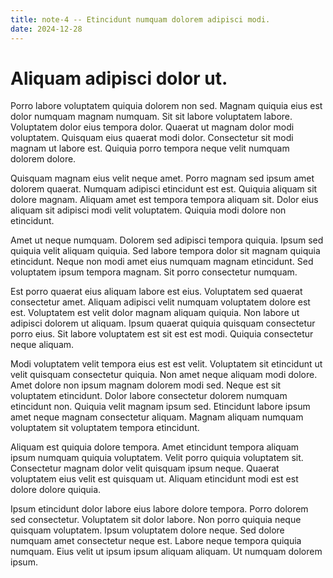 ```yaml
---
title: note-4 -- Etincidunt numquam dolorem adipisci modi.
date: 2024-12-28
---
```


# Aliquam adipisci dolor ut.

Porro labore voluptatem quiquia dolorem non sed. Magnam quiquia eius est dolor numquam magnam numquam. Sit sit labore
voluptatem labore. Voluptatem dolor eius tempora dolor. Quaerat ut magnam dolor modi voluptatem. Quisquam eius quaerat
modi dolor. Consectetur sit modi magnam ut labore est. Quiquia porro tempora neque velit numquam dolorem dolore.

Quisquam magnam eius velit neque amet. Porro magnam sed ipsum amet dolorem quaerat. Numquam adipisci etincidunt est est.
Quiquia aliquam sit dolore magnam. Aliquam amet est tempora tempora aliquam sit. Dolor eius aliquam sit adipisci modi
velit voluptatem. Quiquia modi dolore non etincidunt.

Amet ut neque numquam. Dolorem sed adipisci tempora quiquia. Ipsum sed quiquia velit aliquam quiquia. Sed labore tempora
dolor sit magnam quiquia etincidunt. Neque non modi amet eius numquam magnam etincidunt. Sed voluptatem ipsum tempora
magnam. Sit porro consectetur numquam.

Est porro quaerat eius aliquam labore est eius. Voluptatem sed quaerat consectetur amet. Aliquam adipisci velit numquam
voluptatem dolore est est. Voluptatem est velit dolor magnam aliquam quiquia. Non labore ut adipisci dolorem ut aliquam.
Ipsum quaerat quiquia quisquam consectetur porro eius. Sit labore voluptatem est sit est est modi. Quiquia consectetur
neque aliquam.

Modi voluptatem velit tempora eius est est velit. Voluptatem sit etincidunt ut velit quisquam consectetur quiquia. Non
amet neque aliquam modi dolore. Amet dolore non ipsum magnam dolorem modi sed. Neque est sit voluptatem etincidunt.
Dolor labore consectetur dolorem numquam etincidunt non. Quiquia velit magnam ipsum sed. Etincidunt labore ipsum amet
neque magnam consectetur aliquam. Magnam aliquam numquam voluptatem sit voluptatem tempora etincidunt.

Aliquam est quiquia dolore tempora. Amet etincidunt tempora aliquam ipsum numquam quiquia voluptatem. Velit porro
quiquia voluptatem sit. Consectetur magnam dolor velit quisquam ipsum neque. Quaerat voluptatem eius velit est quisquam
ut. Aliquam etincidunt modi est est dolore dolore quiquia.

Ipsum etincidunt dolor labore eius labore dolore tempora. Porro dolorem sed consectetur. Voluptatem sit dolor labore.
Non porro quiquia neque quisquam voluptatem. Ipsum voluptatem dolore neque. Sed dolore numquam amet consectetur neque
est. Labore neque tempora quiquia numquam. Eius velit ut ipsum ipsum aliquam aliquam. Ut numquam dolorem ipsum.
